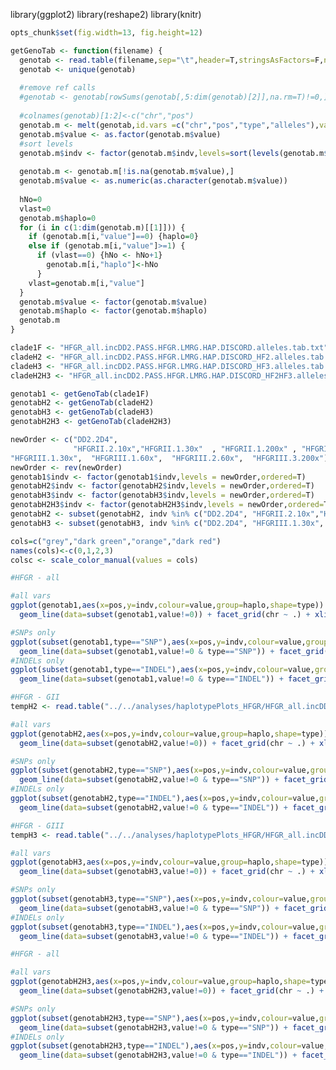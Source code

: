 library(ggplot2)
library(reshape2)
library(knitr)
```r
opts_chunk$set(fig.width=13, fig.height=12)

``` 

```r
getGenoTab <- function(filename) {
  genotab <- read.table(filename,sep="\t",header=T,stringsAsFactors=F,na.strings=c('.','. '))
  genotab <- unique(genotab)
  
  #remove ref calls
  #genotab <- genotab[rowSums(genotab[,5:dim(genotab)[2]],na.rm=T)!=0,]
  
  #colnames(genotab)[1:2]<-c("chr","pos")
  genotab.m <- melt(genotab,id.vars =c("chr","pos","type","alleles"),variable.name ="indv")
  genotab.m$value <- as.factor(genotab.m$value)
  #sort levels
  genotab.m$indv <- factor(genotab.m$indv,levels=sort(levels(genotab.m$indv)))
  
  genotab.m <- genotab.m[!is.na(genotab.m$value),]
  genotab.m$value <- as.numeric(as.character(genotab.m$value))
  
  hNo=0
  vlast=0
  genotab.m$haplo=0
  for (i in c(1:dim(genotab.m)[[1]])) {
    if (genotab.m[i,"value"]==0) {haplo=0}
    else if (genotab.m[i,"value"]>=1) {
      if (vlast==0) {hNo <- hNo+1}
        genotab.m[i,"haplo"]<-hNo  
      }
    vlast=genotab.m[i,"value"]
  }
  genotab.m$value <- factor(genotab.m$value)
  genotab.m$haplo <- factor(genotab.m$haplo)
  genotab.m
}

```

```r
clade1F <- "HFGR_all.incDD2.PASS.HFGR.LMRG.HAP.DISCORD.alleles.tab.txt"
cladeH2 <- "HFGR_all.incDD2.PASS.HFGR.LMRG.HAP.DISCORD_HF2.alleles.tab.txt"
cladeH3 <- "HFGR_all.incDD2.PASS.HFGR.LMRG.HAP.DISCORD_HF3.alleles.tab.txt"
cladeH2H3 <- "HFGR_all.incDD2.PASS.HFGR.LMRG.HAP.DISCORD_HF2HF3.alleles.tab.txt"

genotab1 <- getGenoTab(clade1F)
genotabH2 <- getGenoTab(cladeH2)
genotabH3 <- getGenoTab(cladeH3)
genotabH2H3 <- getGenoTab(cladeH2H3)

newOrder <- c("DD2.2D4", 
              "HFGRII.2.10x","HFGRII.1.30x"  , "HFGRII.1.200x" , "HFGRII.2.200x" , "HFGRII.2.300x"  ,
"HFGRIII.1.30x",  "HFGRIII.1.60x",  "HFGRIII.2.60x",  "HFGRIII.3.200x")
newOrder <- rev(newOrder)
genotab1$indv <- factor(genotab1$indv,levels = newOrder,ordered=T)
genotabH2$indv <- factor(genotabH2$indv,levels = newOrder,ordered=T)
genotabH3$indv <- factor(genotabH3$indv,levels = newOrder,ordered=T)
genotabH2H3$indv <- factor(genotabH2H3$indv,levels = newOrder,ordered=T)
genotabH2 <- subset(genotabH2, indv %in% c("DD2.2D4", "HFGRII.2.10x","HFGRII.1.30x"  , "HFGRII.1.200x" , "HFGRII.2.200x" , "HFGRII.2.300x"))
genotabH3 <- subset(genotabH3, indv %in% c("DD2.2D4", "HFGRIII.1.30x",  "HFGRIII.1.60x",  "HFGRIII.2.60x",  "HFGRIII.3.200x"))

```

```r
cols=c("grey","dark green","orange","dark red")
names(cols)<-c(0,1,2,3)
colsc <- scale_color_manual(values = cols)
```


```r
#HFGR - all

#all vars
ggplot(genotab1,aes(x=pos,y=indv,colour=value,group=haplo,shape=type)) + geom_point(size=3) + 
  geom_line(data=subset(genotab1,value!=0)) + facet_grid(chr ~ .) + xlim(0,3.5e6) +colsc

#SNPs only
ggplot(subset(genotab1,type=="SNP"),aes(x=pos,y=indv,colour=value,group=haplo,shape=type)) + geom_point(alpha=0.6,size=3) + 
  geom_line(data=subset(genotab1,value!=0 & type=="SNP")) + facet_grid(chr ~ type) + xlim(0,3.5e6) +colsc
#INDELs only
ggplot(subset(genotab1,type=="INDEL"),aes(x=pos,y=indv,colour=value,group=haplo,shape=type)) + geom_point(alpha=0.6,size=3) + 
  geom_line(data=subset(genotab1,value!=0 & type=="INDEL")) + facet_grid(chr ~ type) + xlim(0,3.5e6) +colsc

```


```r
#HFGR - GII
tempH2 <- read.table("../../analyses/haplotypePlots_HFGR/HFGR_all.incDD2.PASS.HFGR.LMRG.RENAME.HF2.temporal.txt")

#all vars
ggplot(genotabH2,aes(x=pos,y=indv,colour=value,group=haplo,shape=type)) + geom_point(size=3) + 
  geom_line(data=subset(genotabH2,value!=0)) + facet_grid(chr ~ .) + xlim(0,3.5e6) +colsc

#SNPs only
ggplot(subset(genotabH2,type=="SNP"),aes(x=pos,y=indv,colour=value,group=haplo,shape=type)) + geom_point(alpha=0.6,size=3) + 
  geom_line(data=subset(genotabH2,value!=0 & type=="SNP")) + facet_grid(chr ~ type) + xlim(0,3.5e6) +colsc
#INDELs only
ggplot(subset(genotabH2,type=="INDEL"),aes(x=pos,y=indv,colour=value,group=haplo,shape=type)) + geom_point(alpha=0.6,size=3) + 
  geom_line(data=subset(genotabH2,value!=0 & type=="INDEL")) + facet_grid(chr ~ type) + xlim(0,3.5e6) +colsc

```

```r
#HFGR - GIII
tempH3 <- read.table("../../analyses/haplotypePlots_HFGR/HFGR_all.incDD2.PASS.HFGR.LMRG.RENAME.HF3.temporal.txt")

#all vars
ggplot(genotabH3,aes(x=pos,y=indv,colour=value,group=haplo,shape=type)) + geom_point(size=3) + 
  geom_line(data=subset(genotabH3,value!=0)) + facet_grid(chr ~ .) + xlim(0,3.5e6) +colsc

#SNPs only
ggplot(subset(genotabH3,type=="SNP"),aes(x=pos,y=indv,colour=value,group=haplo,shape=type)) + geom_point(alpha=0.6,size=3) + 
  geom_line(data=subset(genotabH3,value!=0 & type=="SNP")) + facet_grid(chr ~ type) + xlim(0,3.5e6) +colsc
#INDELs only
ggplot(subset(genotabH3,type=="INDEL"),aes(x=pos,y=indv,colour=value,group=haplo,shape=type)) + geom_point(alpha=0.6,size=3) + 
  geom_line(data=subset(genotabH3,value!=0 & type=="INDEL")) + facet_grid(chr ~ type) + xlim(0,3.5e6) +colsc

```

```r
#HFGR - all

#all vars
ggplot(genotabH2H3,aes(x=pos,y=indv,colour=value,group=haplo,shape=type)) + geom_point(size=3) + 
  geom_line(data=subset(genotabH2H3,value!=0)) + facet_grid(chr ~ .) + xlim(0,3.5e6) +colsc

#SNPs only
ggplot(subset(genotabH2H3,type=="SNP"),aes(x=pos,y=indv,colour=value,group=haplo,shape=type)) + geom_point(alpha=0.6,size=3) + 
  geom_line(data=subset(genotabH2H3,value!=0 & type=="SNP")) + facet_grid(chr ~ type) + xlim(0,3.5e6) +colsc
#INDELs only
ggplot(subset(genotabH2H3,type=="INDEL"),aes(x=pos,y=indv,colour=value,group=haplo,shape=type)) + geom_point(alpha=0.6,size=3) + 
  geom_line(data=subset(genotabH2H3,value!=0 & type=="INDEL")) + facet_grid(chr ~ type) + xlim(0,3.5e6) +colsc

```


